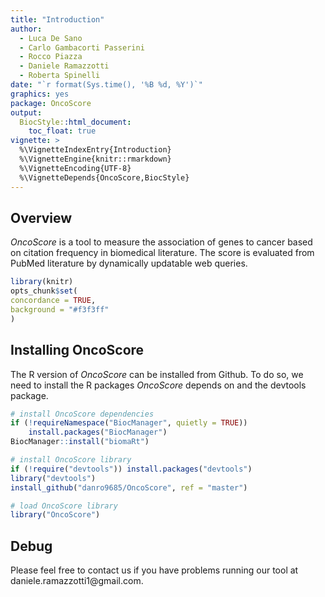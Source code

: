 ```yaml
---
title: "Introduction"
author: 
  - Luca De Sano
  - Carlo Gambacorti Passerini
  - Rocco Piazza
  - Daniele Ramazzotti
  - Roberta Spinelli
date: "`r format(Sys.time(), '%B %d, %Y')`"
graphics: yes
package: OncoScore
output:
  BiocStyle::html_document:
    toc_float: true
vignette: >
  %\VignetteIndexEntry{Introduction}
  %\VignetteEngine{knitr::rmarkdown}
  %\VignetteEncoding{UTF-8}
  %\VignetteDepends{OncoScore,BiocStyle}
---
```


## Overview

*OncoScore* is a tool to measure the association of genes to cancer based on citation 
frequency in biomedical literature. The score is evaluated from PubMed literature by 
dynamically updatable web queries. 

```r
library(knitr)
opts_chunk$set(
concordance = TRUE,
background = "#f3f3ff"
)
```

## Installing OncoScore

The R version of *OncoScore* can be installed from Github. To do so, we need to install the R packages *OncoScore* depends on and the devtools package. 


```r
# install OncoScore dependencies
if (!requireNamespace("BiocManager", quietly = TRUE))
    install.packages("BiocManager")
BiocManager::install("biomaRt")

# install OncoScore library
if (!require("devtools")) install.packages("devtools")
library("devtools")
install_github("danro9685/OncoScore", ref = "master")

# load OncoScore library
library("OncoScore")
```

## Debug

Please feel free to contact us if you have problems running our tool at daniele.ramazzotti1@gmail.com. 

